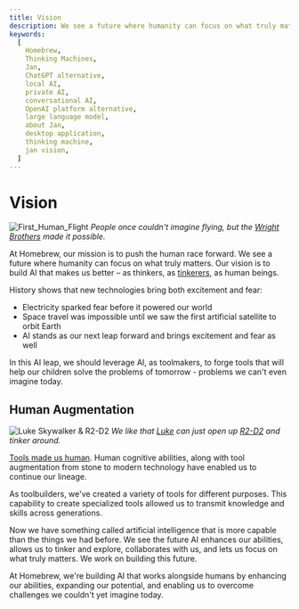 ```yaml
---
title: Vision 
description: We see a future where humanity can focus on what truly matters.
keywords:
  [
    Homebrew,
    Thinking Machines,
    Jan,
    ChatGPT alternative,
    local AI,
    private AI,
    conversational AI,
    OpenAI platform alternative,
    large language model,
    about Jan,
    desktop application,
    thinking machine,
    jan vision,
  ]
---
```


# Vision

![First_Human_Flight](./_assets/First-human-flight.jpg)
_People once couldn't imagine flying, but the [Wright Brothers](https://en.wikipedia.org/wiki/Wright_brothers) made it possible._

At Homebrew, our mission is to push the human race forward. We see a future where humanity can focus on what truly matters. Our vision is to build AI that makes us better – as thinkers, as [tinkerers](https://www.americanscientist.org/article/the-tinkerers), as human beings.

History shows that new technologies bring both excitement and fear:

- Electricity sparked fear before it powered our world
- Space travel was impossible until we saw the first artificial satellite to orbit Earth
- AI stands as our next leap forward and brings excitement and fear as well

In this AI leap, we should leverage AI, as toolmakers, to forge tools that will help our children solve the problems of tomorrow - problems we can't even imagine today.

## Human Augmentation

![Luke Skywalker & R2-D2](./_assets/Luke_Skywalker_R2-D2.jpg)
_We like that [Luke](https://en.wikipedia.org/wiki/Luke_Skywalker) can just open up [R2-D2](https://en.wikipedia.org/wiki/R2-D2) and tinker around._

[Tools made us human](https://news.emory.edu/features/2019/03/tiny-tools/index.html). Human cognitive abilities, along with tool augmentation from stone to modern technology have enabled us to continue our lineage. 

As toolbuilders, we've created a variety of tools for different purposes. This capability to create specialized tools allowed us to transmit knowledge and skills across generations.

Now we have something called artificial intelligence that is more capable than the things we had before. We see the future AI enhances our abilities, allows us to tinker and explore, collaborates with us, and lets us focus on what truly matters. We work on building this future.

At Homebrew, we're building AI that works alongside humans by enhancing our abilities, expanding our potential, and enabling us to overcome challenges we couldn't yet imagine today.